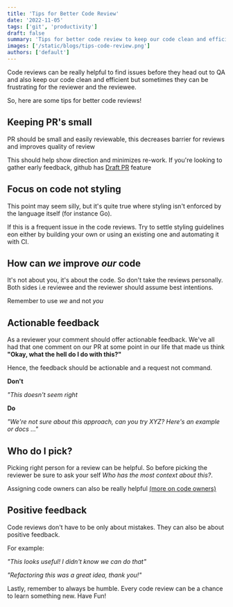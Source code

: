 ```yaml
---
title: 'Tips for Better Code Review'
date: '2022-11-05'
tags: ['git', 'productivity']
draft: false
summary: 'Tips for better code review to keep our code clean and efficient'
images: ['/static/blogs/tips-code-review.png']
authors: ['default']
---
```


Code reviews can be really helpful to find issues before they head out to QA and also keep our code clean and efficient but sometimes they can be frustrating for the reviewer and the reviewee.

So, here are some tips for better code reviews!

## Keeping PR's small

PR should be small and easily reviewable, this decreases barrier for reviews and improves quality of review

This should help show direction and minimizes re-work. If you're looking to gather early feedback, github has [Draft PR](https://docs.github.com/en/github/collaborating-with-pull-requests/proposing-changes-to-your-work-with-pull-requests/about-pull-requests#draft-pull-requests) feature

## Focus on code not styling

This point may seem silly, but it's quite true where styling isn't enforced by the language itself (for instance Go).

If this is a frequent issue in the code reviews. Try to settle styling guidelines eon either by building your own or using an existing one and automating it with CI.

## How can _we_ improve _our_ code

It's not about you, it's about the code. So don't take the reviews personally. Both sides i.e reviewee and the reviewer should assume best intentions.

Remember to use _we_ and not _you_

## Actionable feedback

As a reviewer your comment should offer actionable feedback.
We've all had that one comment on our PR at some point in our life that made us think **"Okay, what the hell do I do with this?"**

Hence, the feedback should be actionable and a request not command.

**Don't**

_"This doesn't seem right_

**Do**

_"We're not sure about this approach, can you try XYZ? Here's an example or docs ..."_

## Who do I pick?

Picking right person for a review can be helpful. So before picking the reviewer be sure to ask your self _Who has the most context about this?_.

Assigning code owners can also be really helpful [(more on code owners)](https://docs.github.com/en/repositories/managing-your-repositorys-settings-and-features/customizing-your-repository/about-code-owners)

## Positive feedback

Code reviews don't have to be only about mistakes. They can also be about positive feedback.

For example:

_"This looks useful! I didn't know we can do that"_

_"Refactoring this was a great idea, thank you!"_

Lastly, remember to always be humble. Every code review can be a chance to learn something new. Have Fun!
